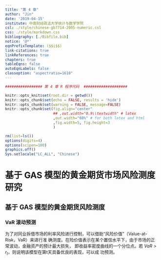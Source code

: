 ```yaml
---
title: "第 4 章"
author: "Jin"
date: '2019-04-15'
institute: 中南财经政法大学统计与数学学院
csl: ./style/chinese-gb7714-2005-numeric.csl
css: ./style/markdown.css
bibliography: [./Bibfile.bib]
notice: '@*'
eqnPrefixTemplate: ($$i$$)
link-citations: true
linkReferences: true
chapters: true
tableEqns: false
autoEqnLabels: false
classoption: "aspectratio=1610"
---
```


```r

################# 第 4 章 R 程序代码  ####################

knitr::opts_knit$set(root.dir = getwd())
knitr::opts_chunk$set(echo = FALSE, results = 'hide')
knitr::opts_chunk$set(warning = FALSE, message=FALSE)
knitr::opts_chunk$set(fig.align="center"
                      ## ,out.width="0.9\\textwidth" # latex
                      ,out.width="60%" # for both latex and html
                      ,fig.width=5, fig.height=3
                      )
```

```r
rm(list=ls())
options(digits=4)
options(scipen=100)
graphics.off()
Sys.setlocale("LC_ALL", "Chinese")
```
# 基于 GAS 模型的黄金期货市场风险测度研究

## 基于 GAS 模型的黄金期货风险测度

### VaR 滚动预测

为了对同业拆借市场的利率风险进行控制，可以借助“风险价值”（Value-at-Risk，VaR）来进行准
确测度。在险价值表示在某个置信水平下，由于市场的正常波动，金融资产的预计最大损失，
即收益率密度曲线的一个分位点。若 $VaR>r_t$，则说明该模型在第t天具备优良的表现，可以成
功预测。


<!--# 参考文献 {-}-->
[//]: # (\bibliography{Bibfile})
	
